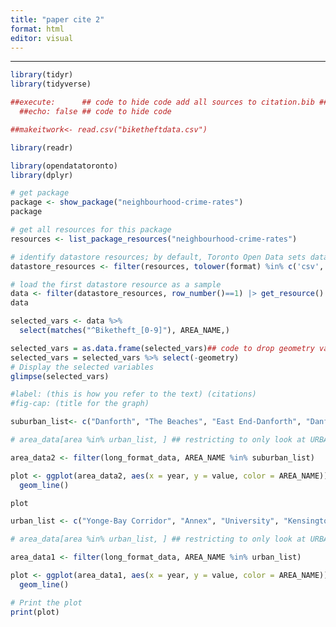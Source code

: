 ```yaml
---
title: "paper cite 2"
format: html
editor: visual
---
```


------------------------------------------------------------------------

```r
library(tidyr)
library(tidyverse)
```

```r
##execute:      ## code to hide code add all sources to citation.bib ## add code chunks for graphs
  ##echo: false ## code to hide code
```

```r
##makeitwork<- read.csv("biketheftdata.csv")
```

```r
library(readr)

library(opendatatoronto)
library(dplyr)

# get package
package <- show_package("neighbourhood-crime-rates")
package

# get all resources for this package
resources <- list_package_resources("neighbourhood-crime-rates")

# identify datastore resources; by default, Toronto Open Data sets datastore resource format to CSV for non-geospatial and GeoJSON for geospatial resources
datastore_resources <- filter(resources, tolower(format) %in% c('csv', 'geojson'))

# load the first datastore resource as a sample
data <- filter(datastore_resources, row_number()==1) |> get_resource()
data

selected_vars <- data %>%
  select(matches("^Biketheft_[0-9]"), AREA_NAME,)

selected_vars = as.data.frame(selected_vars)## code to drop geometry variable
selected_vars = selected_vars %>% select(-geometry)
# Display the selected variables
glimpse(selected_vars)
```

```r

#label: (this is how you refer to the text) (citations) 
#fig-cap: (title for the graph)

suburban_list<- c("Danforth", "The Beaches", "East End-Danforth", "Danforth East York", "Woodbine Corridor")

# area_data[area %in% urban_list, ] ## restricting to only look at URBAN AREAS

area_data2 <- filter(long_format_data, AREA_NAME %in% suburban_list)

plot <- ggplot(area_data2, aes(x = year, y = value, color = AREA_NAME)) +
  geom_line()

plot

```

```r
urban_list <- c("Yonge-Bay Corridor", "Annex", "University", "Kensington-Chinatown", "Downtown Yonge East")

# area_data[area %in% urban_list, ] ## restricting to only look at URBAN AREAS

area_data1 <- filter(long_format_data, AREA_NAME %in% urban_list)

plot <- ggplot(area_data1, aes(x = year, y = value, color = AREA_NAME)) +
  geom_line()

# Print the plot
print(plot)

```
